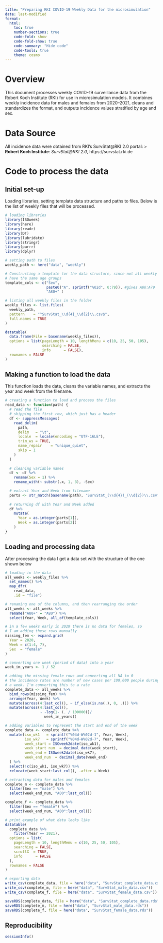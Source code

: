 ```yaml
---
title: "Preparing RKI COVID-19 Weekly Data for the microsimulation"
date: last-modified
format:
  html:
    toc: true
    number-sections: true
    code-fold: show 
    code-fold-show: true
    code-summary: "Hide code"    
    code-tools: true
    theme: cosmo
---
```


# Overview
This document processes weekly COVID-19 surveillance data from the Robert Koch Institute (RKI) for use in microsimulation models. It combines weekly incidence data for males and females from 2020–2021, cleans and standardizes the format, and outputs incidence values stratified by age and sex.

# Data Source
All incidence data were obtained from RKI's SurvStat@RKI 2.0 portal: > **Robert Koch Institute**: *SurvStat@RKI 2.0*, https://survstat.rki.de

# Code to process the data

## Initial set-up

Loading libraries, setting template data structure and paths to files. Below is the list of weekly files that will be processed.
```r
# loading libraries
library(ISOweek)
library(here)
library(readr)
library(DT)
library(lubridate)
library(stringr)
library(purrr)
library(dplyr)

# setting path to files
weekly_path <- here("data", "weekly")

# Constructing a template for the data structure, since not all weekly files
# have the same age groups
template_cols <- c("Sex", 
                   paste0("A", sprintf("%02d", 0:79)), #gives A00:A79
                   "A80+" )

# listing all weekly files in the folder
weekly_files <- list.files(
  weekly_path,
  pattern    = "^SurvStat_\\d{4}_\\d{2}\\.csv$",
  full.names = TRUE
)

datatable(
  data.frame(File = basename(weekly_files)),
  options = list(pageLength = 10, lengthMenu = c(10, 25, 50, 105),
                 searching = FALSE,
                 info      = FALSE),
  rownames = FALSE
)
```

## Making a function to load the data

This function loads the data, cleans the variable names, and extracts the year and week from the filename. 

```r
# creating a function to load and process the files
read_data <- function(path) {
  # read the file
  # skipping the first row, which just has a header
  df <- suppressMessages(
    read_delim(
      path,
      delim   = "\t",           
      locale  = locale(encoding = "UTF-16LE"),  
      trim_ws = TRUE,
      name_repair    = "unique_quiet",
      skip = 1
    ) 
  )
  
  # cleaning variable names
  df <- df %>%
    rename(Sex = 1) %>%
    rename_with(~ substr(.x, 1, 3), -Sex)

  # extract Year and Week from filename
  parts <- str_match(basename(path), "SurvStat_(\\d{4})_(\\d{2})\\.csv")[,2:3]
  
  # returning df with Year and Week added
  df %>%
    mutate(
      Year = as.integer(parts[1]),
      Week = as.integer(parts[2])
    )
}
```

## Loading and processing data

After processing the data I get a data set with the structure of the one shown below

```r
# loading in the data
all_weeks <- weekly_files %>%
  set_names() %>%            
  map_dfr(
    read_data,
    .id = "file") 

# renaming one of the columns, and then rearranging the order
all_weeks <- all_weeks %>%
  rename("A80+" = "A80") %>%
  select(Year, Week, all_of(template_cols)) 

# in a few weeks early in 2020 there is no data for females, so 
# I am adding these rows manually
missing_fem <- expand.grid(
  Year = 2020,
  Week = c(1:4, 7),
  Sex  = "female"
)

# converting one week (period of data) into a year
week_in_years <- 1 / 52

# adding the missing female rows and converting all NA to 0
# the incidence rates are number of new cases per 100,000 people during 
# a week. I'm converting this to a rate 
complete_data <- all_weeks %>%
  bind_rows(missing_fem) %>%
  arrange(Year, Week) %>%
  mutate(across(4:last_col(), ~ if_else(is.na(.), 0, .))) %>%
  mutate(across(4:last_col(), 
                ~ -log(1- (. / 100000))/
                  week_in_years)) 

# adding variables to represent the start and end of the week
complete_data <- complete_data %>%
  mutate(iso_wk1   = sprintf("%04d-W%02d-1", Year, Week),
         iso_wk7   = sprintf("%04d-W%02d-7", Year, Week),
         week_start = ISOweek2date(iso_wk1),
         week_start_num  = decimal_date(week_start),
         week_end = ISOweek2date(iso_wk7),
         week_end_num  = decimal_date(week_end)
  ) %>%
  select(!c(iso_wk1, iso_wk7)) %>%
  relocate(week_start:last_col(), .after = Week) 

# extracting data for males and females
complete_m <- complete_data %>%
  filter(Sex == "male") %>%
  select(week_end_num, "A00":last_col())

complete_f <- complete_data %>%
  filter(Sex == "female") %>%
  select(week_end_num, "A00":last_col())

# print example of what data looks like
datatable(
  complete_data %>% 
    filter(Year == 2021),
  options = list(
    pageLength = 10, lengthMenu = c(10, 25, 50, 105),
    searching = FALSE,
    scrollX  = TRUE,
    info      = FALSE
  ),
  rownames = FALSE
)
```


```r
# exporting data
write_csv(complete_data, file = here("data", "SurvStat_complete_data.csv"))
write_csv(complete_m, file = here("data", "SurvStat_male_data.csv"))
write_csv(complete_f, file = here("data", "SurvStat_female_data.csv"))

saveRDS(complete_data, file = here("data", "SurvStat_complete_data.rds"))
saveRDS(complete_m, file = here("data", "SurvStat_male_data.rds"))
saveRDS(complete_f, file = here("data", "SurvStat_female_data.rds"))
```

## Reproducibility

```r
sessionInfo()
```
